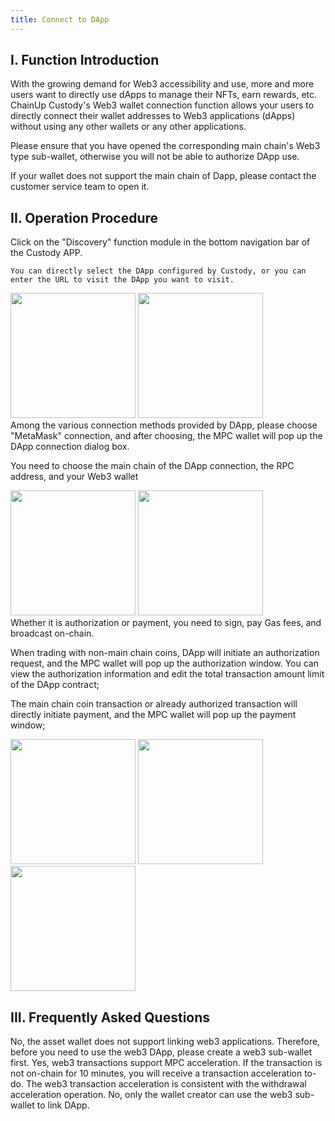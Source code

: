 ```yaml
---
title: Connect to DApp
---
```


## I. Function Introduction
With the growing demand for Web3 accessibility and use, more and more users want to directly use dApps to manage their NFTs, earn rewards, etc. ChainUp Custody's Web3 wallet connection function allows your users to directly connect their wallet addresses to Web3 applications (dApps) without using any other wallets or any other applications.

<Note> 
Please ensure that you have opened the corresponding main chain's Web3 type sub-wallet, otherwise you will not be able to authorize DApp use.

If your wallet does not support the main chain of Dapp, please contact the customer service team to open it.
</Note>

## II. Operation Procedure
<Steps>
<Step title="Enter the Discovery function module, select DApp">
    Click on the "Discovery" function module in the bottom navigation bar of the Custody APP.

    You can directly select the DApp configured by Custody, or you can enter the URL to visit the DApp you want to visit.

<div className="w-full flex items-center justify-center">
    <CardGroup cols={2}>
        <img src="/images/user-guide/dapp1cn.png" width="200"/>
           <img src="/images/user-guide/dapp2cn.png" width="200"/>
    </CardGroup>
</div>


</Step>


<Step title="Log in to DApp">
Among the various connection methods provided by DApp, please choose "MetaMask" connection, and after choosing, the MPC wallet will pop up the DApp connection dialog box.

You need to choose the main chain of the DApp connection, the RPC address, and your Web3 wallet

<div className="w-full flex items-center justify-center">
    <CardGroup cols={2}>
        <img src="/images/user-guide/dapp3cn.png" width="200"/>
           <img src="/images/user-guide/dapp4cn.png" width="200"/>
    </CardGroup>
</div>
</Step>


<Step title="Authorize Sub-Wallet">
<Tip> 
Whether it is authorization or payment, you need to sign, pay Gas fees, and broadcast on-chain.
</Tip>

When trading with non-main chain coins, DApp will initiate an authorization request, and the MPC wallet will pop up the authorization window. You can view the authorization information and edit the total transaction amount limit of the DApp contract;

The main chain coin transaction or already authorized transaction will directly initiate payment, and the MPC wallet will pop up the payment window;
<div className="w-full flex items-center justify-center">
    <CardGroup cols={3}>
        <img src="/images/user-guide/dapp5cn.png" width="200"/>
     <img src="/images/user-guide/dapp6cn.png" width="200"/>
      <img src="/images/user-guide/dapp7cn.png" width="200"/>
    </CardGroup>
</div>
</Step>
</Steps>


## III. Frequently Asked Questions

<Accordion title="Does the asset wallet support linking web3 applications?">
No, the asset wallet does not support linking web3 applications. Therefore, before you need to use the web3 DApp, please create a web3 sub-wallet first.
</Accordion>

<Accordion title="Does web3 transaction support MPC acceleration?">
Yes, web3 transactions support MPC acceleration. If the transaction is not on-chain for 10 minutes, you will receive a transaction acceleration to-do. The web3 transaction acceleration is consistent with the withdrawal acceleration operation.
</Accordion>

<Accordion title="Can anyone use the web3 sub-wallet to link DApp?">
No, only the wallet creator can use the web3 sub-wallet to link DApp.
</Accordion>
